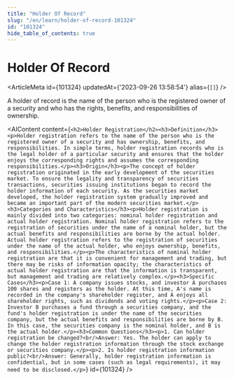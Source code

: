 ```yaml
---
title: "Holder Of Record"
slug: "/en/learn/holder-of-record-101324"
id: "101324"
hide_table_of_contents: true
---
```



# Holder Of Record

<ArticleMeta id={101324} updatedAt={'2023-09-26 13:58:54'} alias={`[]`} />
<div className='border-solid border-b border-t-0 my-4 border-[var(--ifm-color-gray-300)]' />

A holder of record is the name of the person who is the registered owner of a security and who has the rights, benefits, and responsibilities of ownership.

<AIContent content={`<h2>Holder Registration</h2><h3>Definition</h3><p>Holder registration refers to the name of the person who is the registered owner of a security and has ownership, benefits, and responsibilities. In simple terms, holder registration records who is the legal holder of a particular security and ensures that the holder enjoys the corresponding rights and assumes the corresponding responsibilities.</p><h3>Origin</h3><p>The concept of holder registration originated in the early development of the securities market. To ensure the legality and transparency of securities transactions, securities issuing institutions began to record the holder information of each security. As the securities market developed, the holder registration system gradually improved and became an important part of the modern securities market.</p><h3>Categories and Characteristics</h3><p>Holder registration is mainly divided into two categories: nominal holder registration and actual holder registration. Nominal holder registration refers to the registration of securities under the name of a nominal holder, but the actual benefits and responsibilities are borne by the actual holder. Actual holder registration refers to the registration of securities under the name of the actual holder, who enjoys ownership, benefits, and responsibilities.</p><p>The characteristics of nominal holder registration are that it is convenient for management and trading, but there may be risks of information opacity; the characteristics of actual holder registration are that the information is transparent, but management and trading are relatively complex.</p><h3>Specific Cases</h3><p>Case 1: A company issues stocks, and investor A purchases 100 shares and registers as the holder. At this time, A's name is recorded in the company's shareholder register, and A enjoys all shareholder rights, such as dividends and voting rights.</p><p>Case 2: Investor B purchases a fund through a securities company, and the fund's holder registration is under the name of the securities company, but the actual benefits and responsibilities are borne by B. In this case, the securities company is the nominal holder, and B is the actual holder.</p><h3>Common Questions</h3><p>1. Can holder registration be changed?<br/>Answer: Yes. The holder can apply to change the holder registration information through the stock exchange or securities company.</p><p>2. Is holder registration information public?<br/>Answer: Generally, holder registration information is confidential, but in some cases (such as legal requirements), it may need to be disclosed.</p>`} id={101324} />
